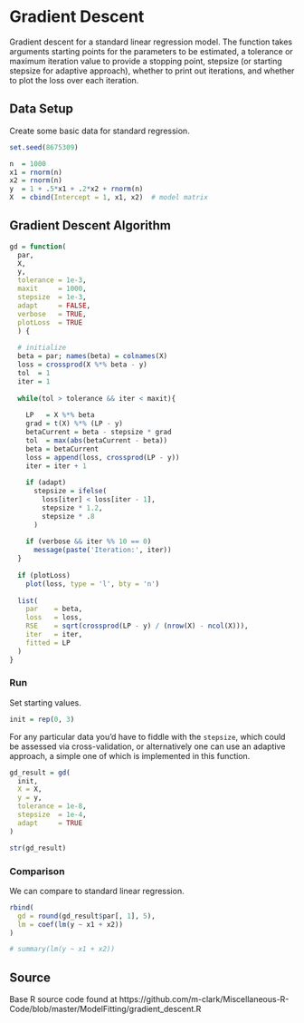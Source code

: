 # Gradient Descent


Gradient descent for a standard linear regression model.  The function takes
arguments starting points for the parameters to be estimated, a tolerance or
maximum iteration value to provide a stopping point, stepsize (or starting
stepsize for adaptive approach), whether to print out iterations, and whether
to plot the loss over each iteration.



## Data Setup

Create some basic data for standard regression.

```r
set.seed(8675309)

n  = 1000
x1 = rnorm(n)
x2 = rnorm(n)
y  = 1 + .5*x1 + .2*x2 + rnorm(n)
X  = cbind(Intercept = 1, x1, x2)  # model matrix
```



## Gradient Descent Algorithm

```r
gd = function(
  par,
  X,
  y,
  tolerance = 1e-3,
  maxit     = 1000,
  stepsize  = 1e-3,
  adapt     = FALSE,
  verbose   = TRUE,
  plotLoss  = TRUE
  ) {
  
  # initialize
  beta = par; names(beta) = colnames(X)
  loss = crossprod(X %*% beta - y)
  tol  = 1
  iter = 1
  
  while(tol > tolerance && iter < maxit){
    
    LP   = X %*% beta
    grad = t(X) %*% (LP - y)
    betaCurrent = beta - stepsize * grad
    tol  = max(abs(betaCurrent - beta))
    beta = betaCurrent
    loss = append(loss, crossprod(LP - y))
    iter = iter + 1
    
    if (adapt)
      stepsize = ifelse(
        loss[iter] < loss[iter - 1],  
        stepsize * 1.2, 
        stepsize * .8
      )
    
    if (verbose && iter %% 10 == 0)
      message(paste('Iteration:', iter))
  }
  
  if (plotLoss)
    plot(loss, type = 'l', bty = 'n')
  
  list(
    par    = beta,
    loss   = loss,
    RSE    = sqrt(crossprod(LP - y) / (nrow(X) - ncol(X))), 
    iter   = iter,
    fitted = LP
  )
}
```

### Run

Set starting values.

```r
init = rep(0, 3)
```


For any particular data you'd have to fiddle with the `stepsize`, which could 
be assessed via cross-validation, or alternatively one can use an
adaptive approach, a simple one of which is implemented in this function.

```r
gd_result = gd(
  init,
  X = X,
  y = y,
  tolerance = 1e-8,
  stepsize  = 1e-4,
  adapt     = TRUE
)

str(gd_result)
```



### Comparison


We can compare to standard linear regression.

```r
rbind(
  gd = round(gd_result$par[, 1], 5),
  lm = coef(lm(y ~ x1 + x2))
)

# summary(lm(y ~ x1 + x2))
```







## Source
Base R source code found at https://github.com/m-clark/Miscellaneous-R-Code/blob/master/ModelFitting/gradient_descent.R

